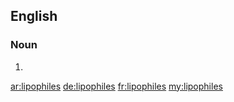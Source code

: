 ==English==

===Noun===
{{head|en|plural}}

# {{plural of|lipophile|lang=en|nocat=1}}

[[ar:lipophiles]]
[[de:lipophiles]]
[[fr:lipophiles]]
[[my:lipophiles]]